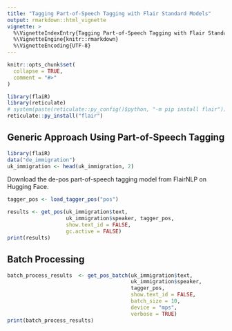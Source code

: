```yaml
---
title: "Tagging Part-of-Speech Tagging with Flair Standard Models"
output: rmarkdown::html_vignette
vignette: >
  %\VignetteIndexEntry{Tagging Part-of-Speech Tagging with Flair Standard Models}
  %\VignetteEngine{knitr::rmarkdown}
  %\VignetteEncoding{UTF-8}
---
```


```r
knitr::opts_chunk$set(
  collapse = TRUE,
  comment = "#>"
)
```


```r
library(flaiR)
library(reticulate)
# system(paste(reticulate::py_config()$python, "-m pip install flair"))
reticulate::py_install("flair")
```

## Generic Approach Using Part-of-Speech Tagging

```r
library(flaiR)
data("de_immigration")
uk_immigration <- head(uk_immigration, 2)
```

Download the de-pos part-of-speech tagging model from FlairNLP on Hugging Face.
```r
tagger_pos <- load_tagger_pos("pos")
```

```r
results <- get_pos(uk_immigration$text, 
                   uk_immigration$speaker, tagger_pos, 
                   show.text_id = FALSE,
                   gc.active = FALSE)
print(results)
```


## Batch Processing
```r
batch_process_results  <- get_pos_batch(uk_immigration$text,
                                        uk_immigration$speaker, 
                                        tagger_pos, 
                                        show.text_id = FALSE,
                                        batch_size = 10,
                                        device = "mps",
                                        verbose = TRUE)
print(batch_process_results)

```




